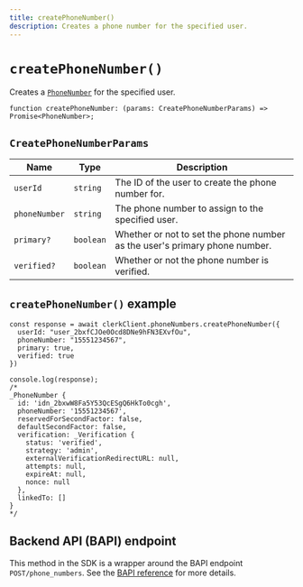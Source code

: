 ```yaml
---
title: createPhoneNumber()
description: Creates a phone number for the specified user.
---
```


# `createPhoneNumber()`

Creates a [`PhoneNumber`](/docs/references/javascript/phone-number/phone-number) for the specified user.

```tsx
function createPhoneNumber: (params: CreatePhoneNumberParams) => Promise<PhoneNumber>;
```

## `CreatePhoneNumberParams`

| Name | Type | Description |
| --- | --- | --- |
| `userId` | `string` | The ID of the user to create the phone number for. |
| `phoneNumber` | `string` | The phone number to assign to the specified user. |
| `primary?` | `boolean` | Whether or not to set the phone number as the user's primary phone number. |
| `verified?` | `boolean` | Whether or not the phone number is verified. |

## `createPhoneNumber()` example

```tsx
const response = await clerkClient.phoneNumbers.createPhoneNumber({
  userId: "user_2bxfCJOe0Ocd8DNe9hFN3EXvfOu",
  phoneNumber: "15551234567",
  primary: true,
  verified: true
})

console.log(response);
/* 
_PhoneNumber {
  id: 'idn_2bxwW8Fa5Y53QcESgQ6HkTo0cgh',
  phoneNumber: '15551234567',
  reservedForSecondFactor: false,
  defaultSecondFactor: false,
  verification: _Verification {
    status: 'verified',
    strategy: 'admin',
    externalVerificationRedirectURL: null,
    attempts: null,
    expireAt: null,
    nonce: null
  },
  linkedTo: []
}
*/
```

## Backend API (BAPI) endpoint

This method in the SDK is a wrapper around the BAPI endpoint `POST/phone_numbers`. See the [BAPI reference](https://clerk.com/docs/reference/backend-api/tag/Phone-Numbers#operation/CreatePhoneNumber) for more details.